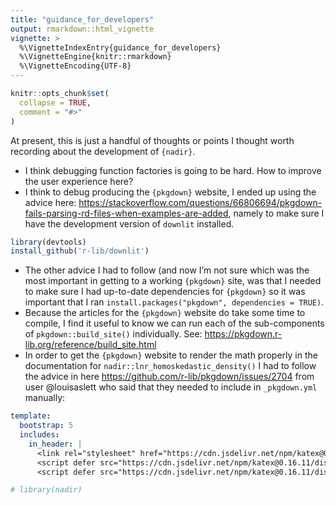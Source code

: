 ```yaml
---
title: "guidance_for_developers"
output: rmarkdown::html_vignette
vignette: >
  %\VignetteIndexEntry{guidance_for_developers}
  %\VignetteEngine{knitr::rmarkdown}
  %\VignetteEncoding{UTF-8}
---
```


```r
knitr::opts_chunk$set(
  collapse = TRUE,
  comment = "#>"
)
```

At present, this is just a handful of thoughts or 
points I thought worth recording about the development of 
`{nadir}`. 

  - I think debugging function factories is going to be hard. 
  How to improve the user experience here? 
  - I think to debug producing the `{pkgdown}` website, 
  I ended up using the advice here: <https://stackoverflow.com/questions/66806694/pkgdown-fails-parsing-rd-files-when-examples-are-added>, namely to make sure I have the development version of `downlit` installed.
  
```r
library(devtools)
install_github('r-lib/downlit')
```

  - The other advice I had to follow (and now I'm not sure which was the most important 
  in getting to a working `{pkgdown}` site, was that I needed to make sure I had
  up-to-date dependencies for `{pkgdown}` so it was important that I ran 
  `install.packages("pkgdown", dependencies = TRUE)`. 
  - Because the articles for the `{pkgdown}` website do take some time to compile, 
  I find it useful to know we can run each of the sub-components of `pkgdown::build_site()` 
  individually.  See: <https://pkgdown.r-lib.org/reference/build_site.html>
  - In order to get the `{pkgdown}` website to render the math properly 
  in the documentation for `nadir::lnr_homoskedastic_density()` I had to follow
  the advice in here <https://github.com/r-lib/pkgdown/issues/2704> from user 
  @louisaslett who said that they needed to include in `_pkgdown.yml` manually:

```yaml
template:
  bootstrap: 5
  includes:
    in_header: |
      <link rel="stylesheet" href="https://cdn.jsdelivr.net/npm/katex@0.16.11/dist/katex.min.css" integrity="sha384-nB0miv6/jRmo5UMMR1wu3Gz6NLsoTkbqJghGIsx//Rlm+ZU03BU6SQNC66uf4l5+" crossorigin="anonymous">
      <script defer src="https://cdn.jsdelivr.net/npm/katex@0.16.11/dist/katex.min.js" integrity="sha384-7zkQWkzuo3B5mTepMUcHkMB5jZaolc2xDwL6VFqjFALcbeS9Ggm/Yr2r3Dy4lfFg" crossorigin="anonymous"></script>
      <script defer src="https://cdn.jsdelivr.net/npm/katex@0.16.11/dist/contrib/auto-render.min.js" integrity="sha384-43gviWU0YVjaDtb/GhzOouOXtZMP/7XUzwPTstBeZFe/+rCMvRwr4yROQP43s0Xk" crossorigin="anonymous" onload="renderMathInElement(document.body);"></script>
```

```r
# library(nadir)
```
